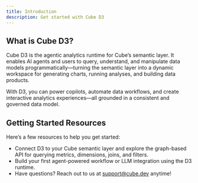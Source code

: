 ```yaml
---
title: Introduction
description: Get started with Cube D3
---
```


## **What is Cube D3?**

Cube D3 is the agentic analytics runtime for Cube’s semantic layer. It enables AI agents and users to query, understand, and manipulate data models programmatically—turning the semantic layer into a dynamic workspace for generating charts, running analyses, and building data products.

With D3, you can power copilots, automate data workflows, and create interactive analytics experiences—all grounded in a consistent and governed data model.

## **Getting Started Resources**

Here’s a few resources to help you get started:

* Connect D3 to your Cube semantic layer and explore the graph-based API for querying metrics, dimensions, joins, and filters.
* Build your first agent-powered workflow or LLM integration using the D3 runtime.
* Have questions? Reach out to us at [support@cube.dev](mailto:support@cube.dev) anytime!
